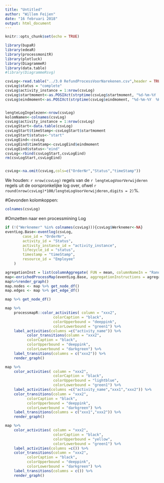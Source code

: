 ```yaml
---
title: "Untitled"
author: "Willem Feijen"
date: "16 februari 2018"
output: html_document
---
```


```r
knitr::opts_chunk$set(echo = TRUE)
```

```r
library(bupaR)
library(edeaR)
library(processmonitR)
library(plotluck)
library(DiagrammeR)
library(data.table)
#library(DiagrammeRsvg)

csvLog<-read.table("../3.0 RefundProcessVoorNarekenen.csv",header = TRUE, sep = ";",na = c("n.v.t.","onbekend"))
csvLog$status = "complete"
csvLog$activity_instance = 1:nrow(csvLog)
csvLog$startmoment<-as.POSIXct(strptime(csvLog$startmoment, "%d-%m-%Y  %H:%M"))
csvLog$eindmoment<-as.POSIXct(strptime(csvLog$eindmoment, "%d-%m-%Y  %H:%M"))


lengteLogIngelezen<-nrow(csvLog)
kolomNamen<-colnames(csvLog)
csvLog$activity_instance = 1:nrow(csvLog)
csvLogStart<-data.table(csvLog)
csvLogStart$timeStamp<-csvLogStart$startmoment
csvLogStart$status<-"start"
csvLogEind<-csvLog
csvLogEind$timeStamp<-csvLogEind$eindmoment
csvLogEind$status<-"eind"
csvLog<-rbind(csvLogStart,csvLogEind)
rm(csvLogStart,csvLogEind)


csvLog<-na.omit(csvLog,cols=c("OrderNr","Status","timeStamp"))
```
We houden: `r nrow(csvLog)` regels van de `r lengteLogVoorVerwijderen` regels uit de oorspronkelijke log over, ofwel `r round(nrow(csvLog)*100/lengteLogVoorVerwijderen,digits = 2)`%.

#Gevonden kolomkoppen:
```r
colnames(csvLog)
```

#Omzetten naar een processmining Log 
```r
if (!("Werknemer" %in% colnames(csvLog))){csvLog$Werknemer<-NA}
eventLog.Base<-eventlog(csvLog,
        case_id = "OrderNr",
        activity_id = "Status",
        activity_instance_id = "activity_instance",
        lifecycle_id = "status",
        timestamp = "timeStamp",
        resource_id = "Employee"
    )
```

```r
agregationInst = list(columnAggregate( FUN = mean, columnNameIn = "RandomWaarde1", columnNameOut = "xxx1", edgeOperation = "to"),columnAggregate( FUN = max, columnNameIn = "RandomWaarde2", columnNameOut = "xxx2", edgeOperation = "from"))
map<-enrichedProcessMap(eventLog.Base, aggregationInstructions = agregationInst )
map%>%render_graph()
map.nodes <- map %>% get_node_df()
map.edges <- map %>% get_edge_df()
```
```r
map %>% get_node_df()

map %>%
    processmapR::color_activities( column = "xxx2",
                      colorCaption = "black",
                      colorUpperbound = "deeppink",
                      colorLowerbound = "green1") %>%
    label_activities(columns =c("activity_name")) %>%
          color_transitions(column = "xxx2",
          colorCaption = "black",
          colorUpperbound = "deeppink",
          colorLowerbound = "darkgreen") %>%
    label_transitions(columns = c("xxx2")) %>% 
    render_graph()
```

```r
map %>%
    color_activities( column = "xxx2",
                      colorCaption = "black",
                      colorUpperbound = "lightblue",
                      colorLowerbound = "green1") %>%
    label_activities(columns =c("activity_name","xxx1","xxx2")) %>%
    color_transitions(column = "xxx2",
          colorCaption = "black",
          colorUpperbound = "deeppink",
          colorLowerbound = "darkgreen") %>%
    label_transitions(columns = c("xxx1","xxx2")) %>% 
    render_graph()
```

```r
map %>%
    color_activities( column = "xxx2",
                      colorCaption = "black",
                      colorUpperbound = "yellow",
                      colorLowerbound = "green1") %>%
    label_activities(columns =c()) %>%
    color_transitions(column = "xxx2",
          colorCaption = "black",
          colorUpperbound = "deeppink",
          colorLowerbound = "darkgreen") %>%
    label_transitions(columns = c()) %>% 
    render_graph()
```


```r

```

